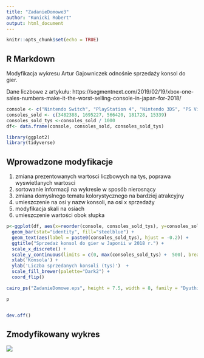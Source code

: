 ```yaml
---
title: "ZadanieDomowe3"
author: "Kunicki Robert"
output: html_document
---
```


```r
knitr::opts_chunk$set(echo = TRUE)
```

## R Markdown

Modyfikacja wykresu Artur Gajowniczek odnośnie sprzedaży konsol do gier.

Dane liczbowe z artykułu:
https://segmentnext.com/2019/02/19/xbox-one-sales-numbers-make-it-the-worst-selling-console-in-japan-for-2018/


```r
console <- c("Nintendo Switch", "PlayStation 4", "Nintendo 3DS", "PS Vita", "Xbox One")
consoles_sold <- c(3482388, 1695227, 566420, 181728, 15339)
consoles_sold_tys <-consoles_sold / 1000
df<- data.frame(console, consoles_sold, consoles_sold_tys)

library(ggplot2)
library(tidyverse)
```

## Wprowadzone modyfikacje

1) zmiana prezentowanych wartosci liczbowych na tys, poprawa wyswietlanych wartosci
2) sortowanie informacji na wykresie w sposób nierosnący
3) zmiana domyslnego tematu kolorystycznego na bardziej atrakcyjny
4) umieszczenie na osi y nazw konsoli, na osi x sprzedaży
5) modyfikacja skali na osiach
6) umieszczenie wartości obok słupka

```r

p<-ggplot(df, aes(x=reorder(console, consoles_sold_tys), y=consoles_sold_tys)) + 
  geom_bar(stat="identity", fill="steelblue") + 
  geom_text(aes(label = paste0(consoles_sold_tys), hjust = -0.2)) +
  ggtitle("Sprzedaż konsol do gier w Japonii w 2018 r.") +
  scale_x_discrete() +
  scale_y_continuous(limits = c(0, max(consoles_sold_tys) +  500), breaks = seq(0, max(consoles_sold_tys) +  500, by = 500)) + 
  xlab('Konsola') +
  ylab('Liczba sprzedanych konsoli (tys)')  +
  scale_fill_brewer(palette="Dark2") +
  coord_flip()

cairo_ps("ZadanieDomowe.eps", height = 7.5, width = 8, family = "Dyuthi")

p


dev.off()

```

## Zmodyfikowany wykres

![](ZadanieDomowe.svg)
